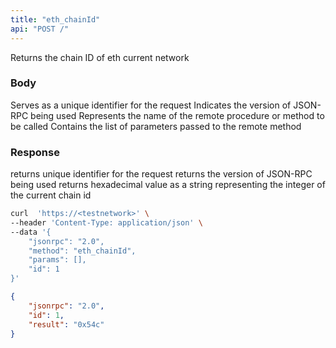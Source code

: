 ```yaml
---
title: "eth_chainId"
api: "POST /"
---
```


Returns the chain ID of eth current network


### Body

<ParamField body="id" type="number" placeholder="1">
  Serves as a unique identifier for the request
  
</ParamField>

<ParamField body="jsonrpc" type="string" placeholder="2.0">
  Indicates the version of JSON-RPC being used
</ParamField>

<ParamField body="method" type="string" placeholder="eth_chainId">
  Represents the name of the remote procedure or method to be called
</ParamField>

<ParamField body="params" type="array">
  Contains the list of parameters passed to the remote method
</ParamField>

### Response

<ResponseField name="id" type="number">
  returns unique identifier for the request 
</ResponseField>

<ResponseField name="jsonrpc" type="string">
  returns the version of JSON-RPC being used
</ResponseField>


<ResponseField name="ChainId" type="number">
  returns hexadecimal value as a string representing the integer of the current chain id 
</ResponseField>

<RequestExample>

```bash Example Request
curl  'https://<testnetwork>' \
--header 'Content-Type: application/json' \
--data '{
    "jsonrpc": "2.0",
    "method": "eth_chainId",
    "params": [],
    "id": 1
}'
```

</RequestExample>

<ResponseExample>

```json Response
{
    "jsonrpc": "2.0",
    "id": 1,
    "result": "0x54c"
}
```

</ResponseExample>